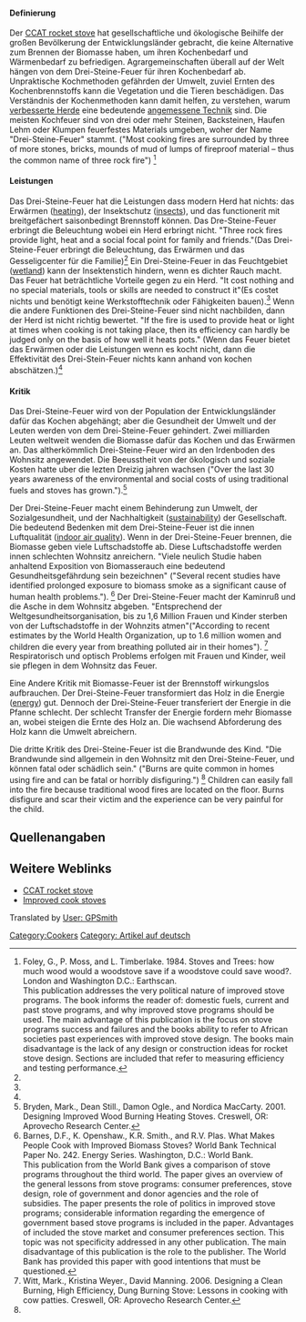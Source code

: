 
{{Lang|[[Drei-Steine-Feuer|Deutsch]] - [[Three rock fire|English]]}}

{{Trans validate|[[Three rock fire]]}}
{{Translation validate - German|[[Three rock fire]]}}

{{Image needed}}
====Definierung====
Der [[CCAT rocket stove]] hat gesellschaftliche und ökologische Beihilfe der großen Bevölkerung der Entwicklungsländer gebracht, die keine Alternative zum Brennen der Biomasse haben, um ihren Kochenbedarf und Wärmenbedarf zu befriedigen. Agrargemeinschaften überall auf der Welt hängen von dem Drei-Steine-Feuer für ihren Kochenbedarf ab. Unpraktische Kochmethoden gefährden der Umwelt, zuviel Ernten des Kochenbrennstoffs kann die Vegetation und die Tieren beschädigen. Das Verständnis der Kochenmethoden kann damit helfen, zu verstehen, warum [[improved cook stoves|verbesserte Herde]] eine bedeutende [[appropriate technology|angemessene Technik]] sind. Die meisten Kochfeuer sind von drei oder mehr Steinen, Backsteinen, Haufen Lehm oder Klumpen feuerfestes Materials umgeben, woher der Name "Drei-Steine-Feuer" stammt. ("Most cooking fires are surrounded by three of more stones, bricks, mounds of mud of lumps of fireproof material – thus the common name of three rock fire") <ref name="Foley">Foley, G., P. Moss, and L. Timberlake. 1984. Stoves and Trees: how much wood would a woodstove save if a woodstove could save wood?. London and Washington D.C.: Earthscan. <br> This publication addresses the very political nature of improved stove programs. The book informs the reader of: domestic fuels, current and past stove programs, and why improved stove programs should be used. The main advantage of this publication is the focus on stove programs success and failures and the books ability to refer to African societies past experiences with improved stove design. The books main disadvantage is the lack of any design or construction ideas for rocket stove design. Sections are included that refer to measuring efficiency and testing performance. </ref>

====Leistungen====
Das Drei-Steine-Feuer hat die Leistungen dass modern Herd hat nichts: das Erwärmen ([[heating]]), der Insektschutz ([[insects]]), und das functionerit mit breitgefächert saisonbedingt Brennstoff können. Das Dre-Steine-Feuer erbringt die Beleuchtung wobei ein Herd erbringt nicht.  "Three rock fires provide light, heat and a social focal point for family and friends."(Das Drei-Steine-Feuer erbringt die Beleuchtung, das Erwärmen und das Gesseligcenter für die Familie)<ref name="Foley" /> 
Ein Drei-Steine-Feuer in das Feuchtgebiet ([[wetland]]) kann der Insektenstich hindern, wenn es dichter Rauch macht. Das Feuer hat beträchtliche Vorteile gegen zu ein Herd. "It cost nothing and no special materials, tools or skills are needed to construct it"(Es costet nichts und benötigt keine Werkstofftechnik oder Fähigkeiten bauen).<ref name="Foley" /> Wenn die andere Funktionen des Drei-Steine-Feuer sind nicht nachbilden, dann der Herd ist nicht richtig bewertet. "If the fire is used to provide heat or light at times when cooking is not taking place, then its efficiency can hardly be judged only on the basis of how well it heats pots." (Wenn das Feuer bietet das Erwärmen oder die Leistungen wenn es kocht nicht, dann die Effektivität des Drei-Stein-Feuer nichts kann anhand von kochen abschätzen.)<ref name="Foley" />

====Kritik====
Das Drei-Steine-Feuer wird von der Population der Entwicklungsländer dafür das Kochen abgehängt; aber die Gesundheit der Umwelt und der Leuten werden von dem Drei-Steine-Feuer gehindert. Zwei milliarden Leuten weltweit wenden die Biomasse dafür das Kochen und das Erwärmen an. Das altherkömmlich Drei-Steine-Feuer wird an den Irdenboden des Wohnsitz angewendet. Die Beeusstheit von der ökologisch und soziale Kosten hatte uber die lezten Dreizig jahren wachsen ("Over the last 30 years awareness of the environmental and social costs of using traditional fuels and stoves has grown.").<ref name="Bryden">Bryden, Mark., Dean Still., Damon Ogle., and Nordica MacCarty. 2001. Designing Improved Wood Burning Heating Stoves. Creswell, OR: Aprovecho Research Center.</ref>  

Der Drei-Steine-Feuer macht einem Behinderung zun Umwelt, der Sozialgesundheit, und  der Nachhaltigkeit ([[sustainability]]) der Gesellschaft. Die bedeutend Bedenken mit dem Drei-Steine-Feuer ist die innen Luftqualität ([[indoor air quality]]). Wenn in der Drei-Steine-Feuer brennen, die Biomasse geben viele Luftschadstoffe ab. Diese Luftschadstoffe werden innen schlechten Wohnsitz  anreichern. "Viele neulich Studie haben anhaltend Exposition von Biomasserauch eine bedeutend Gesundheitsgefährdung sein bezeichnen" ("Several recent studies have identified prolonged exposure to biomass smoke as a significant cause of human health problems."). <ref name="Barnes">Barnes, D.F., K. Openshaw., K.R. Smith., and R.V. Plas. What Makes People Cook with Improved Biomass Stoves? World Bank Technical Paper No. 242. Energy Series. Washington, D.C.: World Bank. <br>
This publication from the World Bank gives a comparison of stove programs throughout the third world. The paper gives an overview of the general lessons from stove programs: consumer preferences, stove design, role of government and donor agencies and the role of subsidies. The paper presents the role of politics in improved stove programs; considerable information regarding the emergence of government based stove programs is included in the paper. Advantages of included the stove market and consumer preferences section. This topic was not specificity addressed in any other publication. The main disadvantage of this publication is the role to the publisher. The World Bank has provided this paper with good intentions that must be questioned.</ref> 
Der Drei-Steine-Feuer macht der Kaminruß und die Asche in dem Wohnsitz abgeben. "Entsprechend der Weltgesundheitsorganisation, bis zu 1,6 Million Frauen und Kinder sterben von der Luftschadstoffe in der Wohnzits atmen"("According to recent estimates by the World Health Organization, up to 1.6 million women and children die every year from breathing polluted air in their homes"). <ref name="Witt">Witt, Mark., Kristina Weyer., David Manning. 2006. Designing a Clean Burning, High Efficiency, Dung Burning Stove: Lessons in cooking with cow patties. Creswell, OR: Aprovecho Research Center.</ref> Respiratorisch und optisch Problems erfolgen mit Frauen und Kinder, weil sie pflegen in dem Wohnsitz das Feuer. 

Eine Andere Kritik mit Biomasse-Feuer ist der Brennstoff wirkungslos aufbrauchen. Der Drei-Steine-Feuer transformiert das Holz in die Energie ([[energy]]) gut. Dennoch der Drei-Steine-Feuer transferiert der Energie in die Pfanne schlecht. Der schlecht Transfer der Energie fordern mehr Biomasse an, wobei steigen die Ernte des Holz an. Die wachsend Abforderung des Holz kann die Umwelt abreichern.

Die dritte Kritik des Drei-Steine-Feuer ist die Brandwunde des Kind. "Die Brandwunde sind allgemein in den Wohnsitz mit den Drei-Steine-Feuer, und können fatal oder schädlich sein." ("Burns are quite common in homes using fire and can be fatal or horribly disfiguring.") <ref name="Bryden" /> Children can easily fall into the fire because traditional wood fires are located on the floor. Burns disfigure and scar their victim and the experience can be very painful for the child.

==Quellenangaben==
<references/>

==Weitere Weblinks==
*[[CCAT rocket stove]]
*[[Improved cook stoves]]

[[Category:Cookers]]
[[Category: Artikel auf deutsch]]

Translated by [[User: GPSmith]]